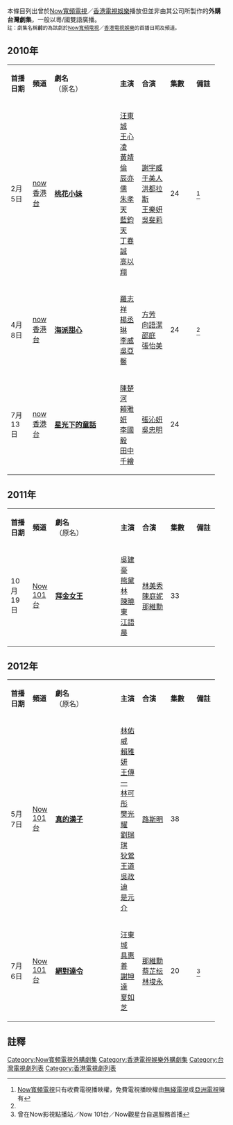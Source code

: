 {{unreferenced|time=2016-05-12T19:10:26+00:00}}
{{动态列表}}
{{TOCright}}
本條目列出曾於[[Now寬頻電視|Now寬頻電視]]／[[香港電視娛樂|香港電視娛樂]]播放但並非由其公司所製作的'''外購台灣劇集'''，一般以粵/國雙語廣播。<br><small>註：劇集名稱'''前'''的為該劇於[[Now寬頻電視|Now寬頻電視]]／[[香港電視娛樂|香港電視娛樂]]的首播日期及頻道。</small>
== 2010年 ==
{| class="wikitable" style="width:100%;font-size:90%"
|-style="background:gainsboro" align="center"
|width=10%|'''首播日期'''
|width=10%|'''頻道'''
|width=30%|'''劇名'''<br>（原名）
|width=10%|'''主演'''
|width=13%|'''合演'''
|width=12%|'''集數'''
|width=10%|'''備註'''
|-
|2月5日
|[[now香港台|now香港台]]
|'''[[桃花小妹_(電視劇)|桃花小妹]]'''
|[[汪東城|汪東城]]<br>[[王心凌|王心凌]]<br>[[黃靖倫|黃靖倫]]<br>[[辰亦儒|辰亦儒]]<br>[[朱孝天|朱孝天]]<br>[[藍鈞天|藍鈞天]]<br>[[丁春誠|丁春誠]]<br>[[高以翔|高以翔]]
|[[謝宇威|謝宇威]]<br>[[于美人|于美人]]<br>[[洪都拉斯_(藝人)|洪都拉斯]]<br>[[王樂妍|王樂妍]]<br>[[吳斐莉|吳斐莉]]
|24
|<ref name="收費電視">[[Now寬頻電視|Now寬頻電視]]只有收費電視播映權，免費電視播映權由[[無綫電視|無綫電視]]或[[亞洲電視|亞洲電視]]擁有</ref>
|-
|4月8日
|[[now香港台|now香港台]]
|'''[[海派甜心|海派甜心]]'''
|[[羅志祥|羅志祥]]<br>[[楊丞琳|楊丞琳]]<br>[[李威|李威]]<br>[[吳亞馨|吳亞馨]]
|[[方芳|方芳]]<br>[[向語潔|向語潔]]<br>[[邵庭|邵庭]]<br>[[張怡美|張怡美]]
|24
|<ref name="收費電視"/>
|-
|7月13日
|[[now香港台|now香港台]]
|'''[[星光下的童話|星光下的童話]]'''
|[[陳楚河|陳楚河]]<br>[[賴雅妍|賴雅妍]]<br>[[李國毅|李國毅]]<br>[[田中千繪|田中千繪]]
|[[張沁妍|張沁妍]]<br>[[吳忠明|吳忠明]]
|24
|
|}
== 2011年 ==
{| class="wikitable" style="width:100%;font-size:90%"
|-style="background:gainsboro" align="center"
|width=10%|'''首播日期'''
|width=10%|'''頻道'''
|width=30%|'''劇名'''<br>（原名）
|width=10%|'''主演'''
|width=13%|'''合演'''
|width=12%|'''集數'''
|width=10%|'''備註'''
|-
|10月19日
|[[Now_101台|Now 101台]]
|'''[[拜金女王|拜金女王]]'''
|[[吳建豪|吳建豪]]<br>[[熊黛林|熊黛林]]<br>[[陳曉東|陳曉東]]<br>[[江語晨|江語晨]]
|[[林美秀|林美秀]]<br>[[陳庭妮|陳庭妮]]<br>[[那維勳|那維勳]]
|33
|
|}
== 2012年 ==
{| class="wikitable" style="width:100%;font-size:90%"
|-style="background:gainsboro" align="center"
|width=10%|'''首播日期'''
|width=10%|'''頻道'''
|width=30%|'''劇名'''<br>（原名）
|width=10%|'''主演'''
|width=13%|'''合演'''
|width=12%|'''集數'''
|width=10%|'''備註'''
|-
|5月7日
|[[Now_101台|Now 101台]]
|'''[[真的漢子|真的漢子]]'''
|[[林佑威|林佑威]]<br>[[賴雅妍|賴雅妍]]<br>[[王傳一|王傳一]]<br>[[林可彤|林可彤]]<br>[[樊光耀|樊光耀]]<br>[[劉瑞琪|劉瑞琪]]<br>[[狄鶯|狄鶯]]<br>[[王道_(演員)|王道]]<br>[[吳政迪|吳政迪]]<br>[[是元介|是元介]]
|[[路斯明|路斯明]]
|38
|
|-
|7月6日
|[[Now_101台|Now 101台]]
|'''[[絕對達令_(台灣電視劇)|絕對達令]]'''
|[[汪東城|汪東城]]<br>[[具惠善|具惠善]]<br>[[謝坤達|謝坤達]]<br>[[夏如芝|夏如芝]]
|[[那維勳|那維勳]]<br>[[蔡芷纭|蔡芷纭]]<br>[[林埈永|林埈永]]
|20
|<ref name="自選服務">曾在Now影視點播站／Now 101台／Now觀星台自選服務首播</ref>
|}

==註釋==
<div class="references-small">
<references />
</div>
{{香港電視娛樂節目列表索引}}

[[Category:Now寬頻電視外購劇集|Category:Now寬頻電視外購劇集]]
[[Category:香港電視娛樂外購劇集|Category:香港電視娛樂外購劇集]]
[[Category:台灣電視劇列表|Category:台灣電視劇列表]]
[[Category:香港電視劇列表|Category:香港電視劇列表]]